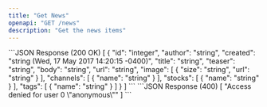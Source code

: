 ```yaml
---
title: "Get News"
openapi: "GET /news"
description: "Get the news items"
---
```


<ResponseExample>
```JSON Response (200 OK)
[
  {
    "id": "integer",
    "author": "string",
    "created": "string (Wed, 17 May 2017 14:20:15 -0400)",
    "title": "string",
    "teaser": "string",
    "body": "string",
    "url": "string",
    "image": [
      {
        "size": "string",
        "url": "string"
      }
    ],
    "channels": [
      {
        "name": "string"
      }
    ],
    "stocks": [
      {
        "name": "string"
      }
    ],
    "tags": [
      {
        "name": "string"
      }
    ]
  }
]
```
```JSON Response (400)
[
  "Access denied for user 0 \"anonymous\""
]
```
</ResponseExample>
